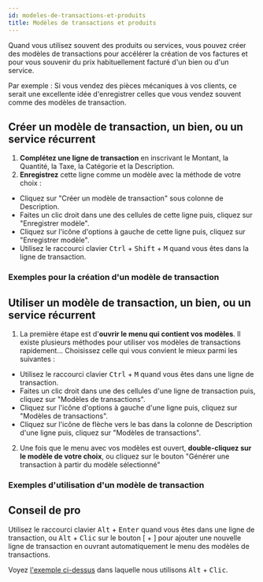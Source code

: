 ```yaml
---
id: modeles-de-transactions-et-produits
title: Modèles de transactions et produits
---
```




Quand vous utilisez souvent des produits ou services, vous pouvez créer des modèles de transactions
pour accélérer la création de vos factures et pour vous souvenir du prix habituellement facturé
d'un bien ou d'un service.

Par exemple : Si vous vendez des pièces mécaniques à vos clients,
ce serait une excellente idée d'enregistrer celles que vous vendez
souvent comme des modèles de transaction.


## Créer un modèle de transaction, un bien, ou un service récurrent
1. <strong>Complétez une ligne de
  transaction</strong> en inscrivant le Montant, la Quantité, la Taxe, la Catégorie et la Description.
2. <strong>Enregistrez</strong> cette ligne comme un modèle avec la méthode de votre choix :

 * Cliquez sur "Créer un modèle de transaction" sous colonne de Description.
 * Faites un clic droit dans une des cellules de cette ligne puis, cliquez sur "Enregistrer modèle".
 * Cliquez sur l'icône d'options à gauche de cette ligne puis, cliquez sur "Enregistrer modèle".
 * Utilisez le raccourci clavier <kbd>Ctrl</kbd> + <kbd>Shift</kbd> + <kbd>M</kbd> quand vous êtes dans la ligne de transaction.

### Exemples pour la création d'un modèle de transaction

<LazyGif
  relativePath="transactions/creer-modele-transaction.gif"
  alt="Exemple de création d'un modèle de transaction"
  height={673}
/>

<LazyGif
  relativePath="transactions/creer-modele-transaction-avec-menu.gif"
  alt="Exemple de création d'un modèle de transaction avec le menu d'options"
  height={673}
/>


## Utiliser un modèle de transaction, un bien, ou un service récurrent
1. La première étape est d'<strong>ouvrir le menu qui contient vos modèles</strong>. Il existe plusieurs méthodes pour utiliser vos modèles de transactions rapidement... Choisissez celle qui vous convient le mieux parmi les suivantes :
 * Utilisez le raccourci clavier <kbd>Ctrl</kbd> + <kbd>M</kbd> quand vous êtes dans une ligne de transaction.
 * Faites un clic droit dans une des cellules d'une ligne de transaction puis, cliquez sur "Modèles de transactions".
 * Cliquez sur l'icône d'options à gauche d'une ligne puis, cliquez sur "Modèles de transactions".
 * Cliquez sur l'icône de flèche vers le bas dans la colonne de Description d'une ligne puis, cliquez sur "Modèles de transactions".
2. Une fois que le menu avec vos modèles est ouvert, <strong>double-cliquez sur le modèle de votre choix</strong>,
ou cliquez sur le bouton "Générer une transaction à partir du modèle sélectionné"

### Exemples d'utilisation d'un modèle de transaction

<LazyGif
  relativePath="transactions/utiliser-modele-de-transaction-methode-rapide.gif"
  alt="Exemple de l'utilisation d'un modèle de transaction avec la méthode rapide"
  height={673}
/>

<LazyGif
  relativePath="transactions/utiliser-modele-de-transaction.gif"
  alt="Exemple de l'utilisation d'un modèle de transaction avec la méthode classique"
  height={673}
/>


## Conseil de pro

Utilisez le raccourci clavier <kbd>Alt</kbd> + <kbd>Enter</kbd>
quand vous êtes dans une ligne de transaction,
ou <kbd>Alt</kbd> + <kbd>Clic</kbd> sur le bouton [ + ]
pour ajouter une nouvelle ligne de
transaction en ouvrant automatiquement le menu des modèles de transactions.

Voyez [l'exemple ci-dessus](/docs/transactions/modeles-de-transactions-et-produits#exemples-dutilisation-dun-modèle-de-transaction)
dans laquelle nous utilisons <kbd>Alt</kbd> + <kbd>Clic</kbd>.



<br/>
<br/>
